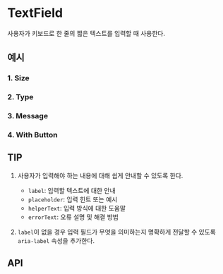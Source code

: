 
<Meta of={TextFieldStories} component={TextField} />

# TextField

사용자가 키보드로 한 줄의 짧은 텍스트를 입력할 때 사용한다.

## 예시

### 1. Size

<Canvas of={TextFieldStories.TextFieldOfSizes} />

### 2. Type

<Canvas of={TextFieldStories.TextFieldOfTypes} />

### 3. Message

<Canvas of={TextFieldStories.TextFieldWithMessage} />

### 4. With Button

<Canvas of={TextFieldStories.TextFieldWithButton} />

## TIP

1. 사용자가 입력해야 하는 내용에 대해 쉽게 안내할 수 있도록 한다.

   - `label`: 입력할 텍스트에 대한 안내
   - `placeholder`: 입력 힌트 또는 예시
   - `helperText`: 입력 방식에 대한 도움말
   - `errorText`: 오류 설명 및 해결 방법

   <Canvas of={TextFieldStories.TextFieldGuide} />

2. `label`이 없을 경우 입력 필드가 무엇을 의미하는지 명확하게 전달할 수 있도록 `aria-label` 속성을 추가한다.

   <Canvas of={TextFieldStories.TextFieldWithoutLabel} />

## API

<ArgTypes of={TextFieldStories} />
